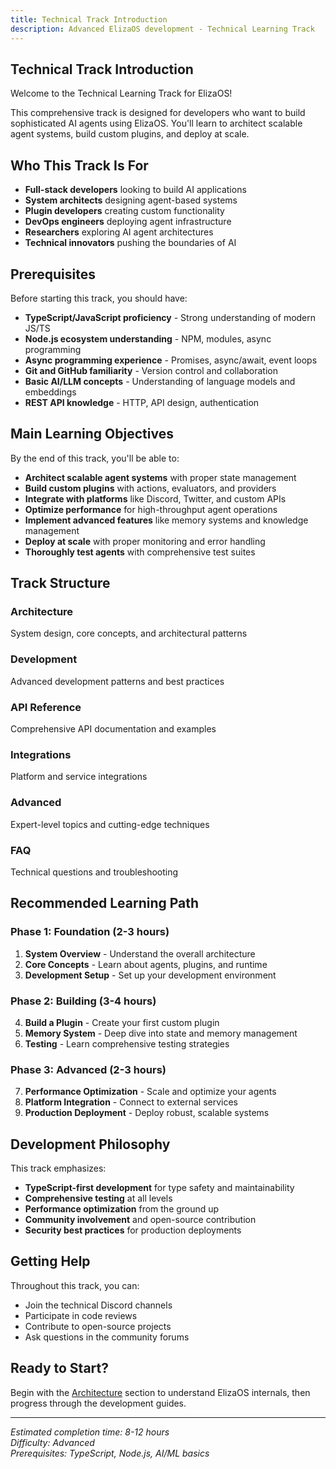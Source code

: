 ```yaml
---
title: Technical Track Introduction
description: Advanced ElizaOS development - Technical Learning Track
---
```


## Technical Track Introduction

Welcome to the Technical Learning Track for ElizaOS!

This comprehensive track is designed for developers who want to build sophisticated AI agents using
ElizaOS. You'll learn to architect scalable agent systems, build custom plugins, and deploy at
scale.

## Who This Track Is For

- **Full-stack developers** looking to build AI applications
- **System architects** designing agent-based systems
- **Plugin developers** creating custom functionality
- **DevOps engineers** deploying agent infrastructure
- **Researchers** exploring AI agent architectures
- **Technical innovators** pushing the boundaries of AI

## Prerequisites

Before starting this track, you should have:

- **TypeScript/JavaScript proficiency** - Strong understanding of modern JS/TS
- **Node.js ecosystem understanding** - NPM, modules, async programming
- **Async programming experience** - Promises, async/await, event loops
- **Git and GitHub familiarity** - Version control and collaboration
- **Basic AI/LLM concepts** - Understanding of language models and embeddings
- **REST API knowledge** - HTTP, API design, authentication

## Main Learning Objectives

By the end of this track, you'll be able to:

- **Architect scalable agent systems** with proper state management
- **Build custom plugins** with actions, evaluators, and providers
- **Integrate with platforms** like Discord, Twitter, and custom APIs
- **Optimize performance** for high-throughput agent operations
- **Implement advanced features** like memory systems and knowledge management
- **Deploy at scale** with proper monitoring and error handling
- **Thoroughly test agents** with comprehensive test suites

## Track Structure

### **Architecture**

System design, core concepts, and architectural patterns

### **Development**

Advanced development patterns and best practices

### **API Reference**

Comprehensive API documentation and examples

### **Integrations**

Platform and service integrations

### **Advanced**

Expert-level topics and cutting-edge techniques

### **FAQ**

Technical questions and troubleshooting

## Recommended Learning Path

### Phase 1: Foundation (2-3 hours)

1. **System Overview** - Understand the overall architecture
2. **Core Concepts** - Learn about agents, plugins, and runtime
3. **Development Setup** - Set up your development environment

### Phase 2: Building (3-4 hours)

4. **Build a Plugin** - Create your first custom plugin
5. **Memory System** - Deep dive into state and memory management
6. **Testing** - Learn comprehensive testing strategies

### Phase 3: Advanced (2-3 hours)

7. **Performance Optimization** - Scale and optimize your agents
8. **Platform Integration** - Connect to external services
9. **Production Deployment** - Deploy robust, scalable systems

## Development Philosophy

This track emphasizes:

- **TypeScript-first development** for type safety and maintainability
- **Comprehensive testing** at all levels
- **Performance optimization** from the ground up
- **Community involvement** and open-source contribution
- **Security best practices** for production deployments

## Getting Help

Throughout this track, you can:

- Join the technical Discord channels
- Participate in code reviews
- Contribute to open-source projects
- Ask questions in the community forums

## Ready to Start?

Begin with the [Architecture](./architecture/) section to understand ElizaOS internals, then
progress through the development guides.

---

_Estimated completion time: 8-12 hours_  
_Difficulty: Advanced_  
_Prerequisites: TypeScript, Node.js, AI/ML basics_
